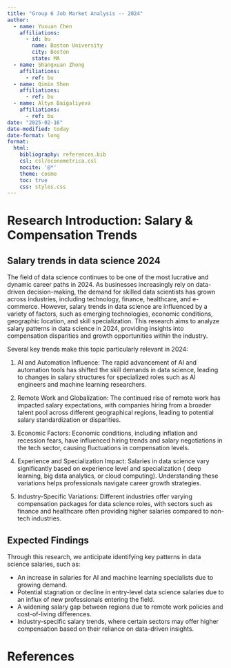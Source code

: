 ```yaml
---
title: "Group 6 Job Market Analysis -- 2024"
author:
  - name: Yuxuan Chen
    affiliations:
      - id: bu
        name: Boston University
        city: Boston
        state: MA
  - name: Shangxuan Zhong
    affiliations:
      - ref: bu
  - name: Qimin Shen
    affiliations:
      - ref: bu
  - name: Altyn Baigaliyeva
    affiliations:
      - ref: bu
date: "2025-02-16"
date-modified: today
date-format: long
format:
  html:
    bibliography: references.bib
    csl: csl/econometrica.csl
    nocite: '@*' 
    theme: cosmo
    toc: true
    css: styles.css
--- 
```


# Research Introduction: Salary & Compensation Trends 

## Salary trends in data science 2024
The field of data science continues to be one of the most lucrative and dynamic career paths in 2024. As businesses increasingly rely on data-driven decision-making, the demand for skilled data scientists has grown across industries, including technology, finance, healthcare, and e-commerce. However, salary trends in data science are influenced by a variety of factors, such as emerging technologies, economic conditions, geographic location, and skill specialization. This research aims to analyze salary patterns in data science in 2024, providing insights into compensation disparities and growth opportunities within the industry.

Several key trends make this topic particularly relevant in 2024:

1. AI and Automation Influence: The rapid advancement of AI and automation tools has shifted the skill demands in data science, leading to changes in salary structures for specialized roles such as AI engineers and machine learning researchers.

2. Remote Work and Globalization: The continued rise of remote work has impacted salary expectations, with companies hiring from a broader talent pool across different geographical regions, leading to potential salary standardization or disparities.

3. Economic Factors: Economic conditions, including inflation and recession fears, have influenced hiring trends and salary negotiations in the tech sector, causing fluctuations in compensation levels.

4. Experience and Specialization Impact: Salaries in data science vary significantly based on experience level and specialization ( deep learning, big data analytics, or cloud computing). Understanding these variations helps professionals navigate career growth strategies.

5. Industry-Specific Variations: Different industries offer varying compensation packages for data science roles, with sectors such as finance and healthcare often providing higher salaries compared to non-tech industries.


## Expected Findings
Through this research, we anticipate identifying key patterns in data science salaries, such as:

- An increase in salaries for AI and machine learning specialists due to growing demand.
- Potential stagnation or decline in entry-level data science salaries due to an influx of new professionals entering the field.
- A widening salary gap between regions due to remote work policies and cost-of-living differences.
- Industry-specific salary trends, where certain sectors may offer higher compensation based on their reliance on data-driven insights.


# References